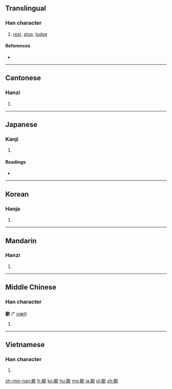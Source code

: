 ==Translingual==

===Han character===
{{Han char|rn=76|rad=欠|as=09|sn=13|four=6778<sub>2</sub>|canj=日女弓人 (AVNO)}}

# [[rest]], [[stop]], [[lodge]]

====References====
* {{Han ref|kx=0570.150|dkj=16141|dj=0958.160|hdz=32145.070|uh=6B47|ud=27463|bh=B7B2|bd=47026}}

----

==Cantonese==

===Hanzi===
{{yue-hanzi|jyut=hit3|y=hit3}}

# {{defn|lang=yue|sort=欠09}}

----

==Japanese==

===Kanji===
{{ja-kanji|grade=|rs=欠09}}

# {{defn|lang=ja|sort=欠09}}

====Readings====
* {{ja-readings|on=[[けつ]] (ketsu), [[かい]] (kai)|kun=[[やめる]] (yameru), [[つきる]] (tsukiru)}}

----

==Korean==

===Hanja===
{{ko-hanja|hangeul=헐|eumhun=|rv=heol|mr=hŏl|y=hel}}

# {{defn|lang=ko|sort=欠09}}

----

==Mandarin==

===Hanzi===
{{cmn-hanzi|pin=[[xiē]] ([[xie1]])|wg=hsieh<sup>1</sup>}}

# {{defn|lang=cmn|sort=欠09}}

----

==Middle Chinese==

===Han character===
'''歇''' (* [[xiæt]])<!--note: asterisk indicates that this character appears more than four times in the Tang Dynasty corpus of literature-->

# {{defn|lang=ltc|sort=欠09}}

----

==Vietnamese==

===Han character===
{{vi-hantu|[[hiết]], [[hết]], [[hít]], [[yết]], [[hét]], [[hớt]]|rs=欠09}}

# {{defn|lang=vi|sort=欠09}}

[[zh-min-nan:歇]]
[[fr:歇]]
[[ko:歇]]
[[hu:歇]]
[[mg:歇]]
[[ja:歇]]
[[pl:歇]]
[[zh:歇]]